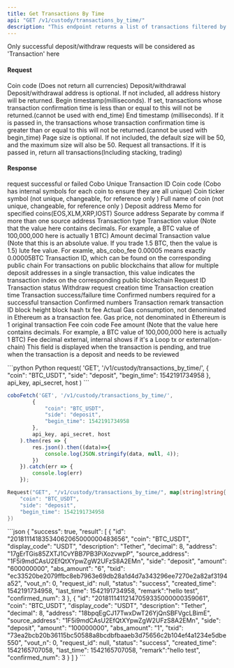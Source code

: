```yaml
---
title: Get Transactions By Time
api: "GET /v1/custody/transactions_by_time/"
description: "This endpoint returns a list of transactions filtered by time range, coin type, transaction side (deposit/withdraw), and address. The response includes transaction details such as transaction hash, amount, and timestamp."
---
```

<Note>Only successful deposit/withdraw requests will be considered as 'Transaction' here</Note>


#### Request
<ParamField query="coin" type="String" >Coin code (Does not return all currencies)</ParamField>
<ParamField query="side" type="enum(deposit / withdraw)" >Deposit/withdrawal </ParamField>
<ParamField query="address" type="String" >Deposit/withdrawal address is optional. If not included, all address history will be returned. </ParamField>
<ParamField query="begin_time" type="Long" >Begin timestamp(milliseconds). If set, transactions whose transaction confirmation time is less than or equal to this will not be returned.(cannot be used with end_time) </ParamField>
<ParamField query="end_time" type="Long" >End timestamp (milliseconds). If it is passed in, the transactions whose transaction confirmation time is greater than or equal to this will not be returned.(cannot be used with begin_time) </ParamField>
<ParamField query="limit" type="Integer" >Page size is optional. If not included, the default size will be 50, and the maximum size will also be 50.</ParamField>
<ParamField query="include_financial" type="String" >Request all transactions. If it is passed in, return all transactions(Including stacking, trading)</ParamField>


#### Response
<ResponseField name="success" type="bool">request successful or failed</ResponseField>
<ResponseField name="result" type="object[]">
  <Expandable title="object">
    <ResponseField name="id" type="String">Cobo Unique Transaction ID</ResponseField>
    <ResponseField name="coin" type="String">Coin code (Cobo has internal symbols for each coin to ensure they are all unique)</ResponseField>
    <ResponseField name="display_code" type="String">Coin ticker symbol  (not unique, changeable, for reference only )</ResponseField>
    <ResponseField name="description" type="String">Full name of coin  (not unique, changeable, for reference only )</ResponseField>
    <ResponseField name="address" type="String">Deposit address</ResponseField>
    <ResponseField name="memo" type="String">Memo for specified coins(EOS,XLM,XRP,IOST)</ResponseField>
    <ResponseField name="source_address" type="String">Source address</ResponseField>
    <ResponseField name="source_address_detail" type="String">Separate by comma if more than one source address</ResponseField>
    <ResponseField name="side" type="enum(deposit / withdraw)">Transaction type</ResponseField>
    <ResponseField name="amount" type="String">Transaction value (Note that the value here contains decimals. For example, a BTC value of 100,000,000 here is actually 1 BTC)</ResponseField>
    <ResponseField name="decimal" type="Int">Amount decimal</ResponseField>
    <ResponseField name="abs_amount" type="String">Transaction value (Note that this is an absolute value. If you trade 1.5 BTC, then the value is 1.5)</ResponseField>
    <ResponseField name="abs_cobo_fee" type="String">lute fee value. For examle, abs_cobo_fee 0.00005 means exactly 0.00005BTC</ResponseField>
    <ResponseField name="txid" type="String">Transaction ID, which can be found on the corresponding public chain</ResponseField>
    <ResponseField name="vout_n" type="String">For transactions on public blockchains that allow for multiple deposit addresses in a single transaction, this value indicates the transaction index on the corresponding public blockchain</ResponseField>
    <ResponseField name="request_id" type="String">Request ID</ResponseField>
    <ResponseField name="status" type="enum(success / failed)">Transaction status</ResponseField>
    <ResponseField name="request_created_time" type="Long">Withdraw request creation time</ResponseField>
    <ResponseField name="created_time" type="Long">Transaction creation time</ResponseField>
    <ResponseField name="last_time" type="Long">Transaction success/failure time</ResponseField>
    <ResponseField name="confirming_threshold" type="Int">Confirmed numbers required for a successful transaction</ResponseField>
    <ResponseField name="confirmed_num" type="Int">Confirmed numbers</ResponseField>
    <ResponseField name="remark" type="String">Transaction remark</ResponseField>
    <ResponseField name="tx_detail" type="object">
      <Expandable title="object">
        <ResponseField name="txid" type="string">transaction ID</ResponseField>
        <ResponseField name="blocknum" type="Int">block height</ResponseField>
        <ResponseField name="blockhash" type="string">block hash</ResponseField>
        <ResponseField name="fee" type="Int">tx fee</ResponseField>
        <ResponseField name="actualgas" type="Int">Actual Gas consumption, not denominated in Ethereum as a transaction fee.</ResponseField>
        <ResponseField name="gasprice" type="Int">Gas price, not denominated in Ethereum is 1</ResponseField>
        <ResponseField name="hexstr" type="Int">original transaction</ResponseField>
      </Expandable>
     </ResponseField>
    <ResponseField name="fee_coin" type="String">Fee coin code</ResponseField>
    <ResponseField name="fee_amount" type="Int">Fee amount (Note that the value here contains decimals. For example, a BTC value of 100,000,000 here is actually 1 BTC)</ResponseField>
    <ResponseField name="fee_decimal" type="Int">Fee decimal</ResponseField>
    <ResponseField name="type" type="String">external, internal shows if it's a Loop tx or external(on-chain)</ResponseField>
    <ResponseField name="waiting_audit" type="Bool">This field is displayed when the transaction is pending, and true when the transaction is a deposit and needs to be reviewed</ResponseField>
  </Expandable>
</ResponseField>

<RequestExample>
```python Python
request(
  'GET',
  '/v1/custody/transactions_by_time/',
  {
    "coin": "BTC_USDT",
    "side": "deposit",
    "begin_time": 1542191734958
  },
  api_key, api_secret, host
)
```

```javascript JavaScript
coboFetch('GET', '/v1/custody/transactions_by_time/',
        {
            "coin": "BTC_USDT",
            "side": "deposit",
            "begin_time": 1542191734958
        },
        api_key, api_secret, host
    ).then(res => {
        res.json().then((data)=>{
            console.log(JSON.stringify(data, null, 4));
        })
    }).catch(err => {
        console.log(err)
    });
```

```go Go
Request("GET", "/v1/custody/transactions_by_time/", map[string]string{
    "coin": "BTC_USDT",
    "side": "deposit",
    "begin_time": 1542191734958
})
```
</RequestExample>


<ResponseExample>
```json
{
  "success": true,
  "result": [
    {
      "id": "20181114183534062065000000483656",
      "coin": "BTC_USDT",
      "display_code": "USDT",
      "description": "Tether",
      "decimal": 8,
      "address": "17gErTGis85ZXTJ1CvYBB7PB3PiXozvwpP",
      "source_address": "1F5i9mdCAsU2EfQtXYpwZgW2UFzS8A2EMn",
      "side": "deposit",
      "amount": "600000000",
      "abs_amount": "6",
      "txid": "ec33520be2079ffbc8eb7963e69db28a1d4d7a343296ee7270e2a82af3194a52",
      "vout_n": 0,
      "request_id": null,
      "status": "success",
      "created_time": 1542191734958,
      "last_time": 1542191734958,
      "remark":"hello test",
      "confirmed_num": 3
    },
    {
      "id": "20181114112147059335000000359061",
      "coin": "BTC_USDT",
      "display_code": "USDT",
      "description": "Tether",
      "decimal": 8,
      "address": "18bpqEgCJ17TwxDwT26YjQnSBFVgcLBimE",
      "source_address": "1F5i9mdCAsU2EfQtXYpwZgW2UFzS8A2EMn",
      "side": "deposit",
      "amount": "100000000",
      "abs_amount": "1",
      "txid": "73ea2bcb20b36115bc50588a8bcdbfbaaeb3d75656c2b104ef4a1234e5dbe550",
      "vout_n": 0,
      "request_id": null,
      "status": "success",
      "created_time": 1542165707058,
      "last_time": 1542165707058,
      "remark":"hello test",
      "confirmed_num": 3
    }
  ]
}
```
</ResponseExample>